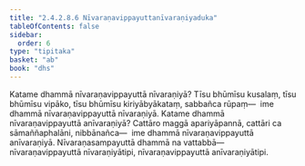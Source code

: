 ```yaml
---
title: "2.4.2.8.6 Nīvaraṇavippayuttanīvaraṇiyaduka"
tableOfContents: false
sidebar:
  order: 6
type: "tipitaka"
basket: "ab"
book: "dhs"
---
```



<DynamicBreadcrumb />

<Division number="1513" book="dhs">

<Paragraph number="2224" book="dhs">
Katame dhammā nīvaraṇavippayuttā nīvaraṇiyā? Tīsu bhūmīsu kusalaṃ, tīsu bhūmīsu vipāko, tīsu bhūmīsu kiriyābyākataṃ, sabbañca rūpaṃ—  ime dhammā nīvaraṇavippayuttā nīvaraṇiyā.
</Paragraph>

</Division>
<Division number="1514" book="dhs">

<Paragraph number="2225" book="dhs">
Katame dhammā nīvaraṇavippayuttā anīvaraṇiyā? Cattāro maggā apariyāpannā, cattāri ca sāmaññaphalāni, nibbānañca—  ime dhammā nīvaraṇavippayuttā anīvaraṇiyā. Nīvaraṇasampayuttā dhammā na vattabbā—  nīvaraṇavippayuttā nīvaraṇiyātipi, nīvaraṇavippayuttā anīvaraṇiyātipi.
</Paragraph>
</Division>